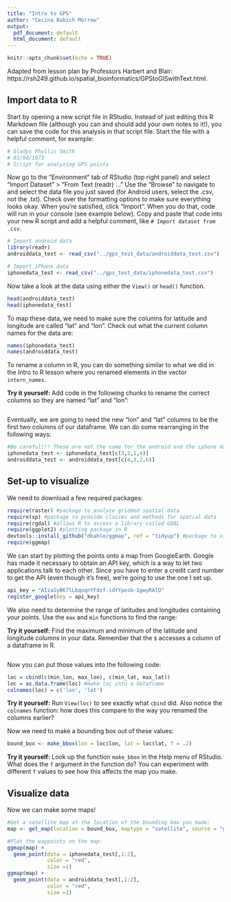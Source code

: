 ```yaml
---
title: "Intro to GPS"
author: "Cecina Babich Morrow"
output:
  pdf_document: default
  html_document: default
---
```


```r
knitr::opts_chunk$set(echo = TRUE)
```

Adapted from lesson plan by Professors Harbert and Blair: https://rsh249.github.io/spatial_bioinformatics/GPStoGISwithText.html.

## Import data to R

Start by opening a new script file in RStudio. Instead of just editing this R Markdown file (although you can and should add your own notes to it!), you can save the code for this analysis in that script file. Start the file with a helpful comment, for example:

```r
# Gladys Phyllis Smith
# 03/04/1973
# Script for analyzing GPS points
```


Now go to the "Environment" tab of RStudio (top right panel) and select "Import Dataset" > "From Text (readr) ..." Use the "Browse" to navigate to and select the data file you just saved (for Android users, select the .csv, not the .txt). Check over the formatting options to make sure everything looks okay. When you're satisfied, click "Import". When you do that, code will run in your console (see example below). Copy and paste that code into your new R script and add a helpful comment, like `# Import dataset from .csv`. 

```r
# Import android data
library(readr)
androiddata_test <- read_csv("../gps_test_data/androiddata_test.csv")

# Import iPhone data
iphonedata_test <- read_csv("../gps_test_data/iphonedata_test.csv")
```

Now take a look at the data using either the `View()` or `head()` function.

```r
head(androiddata_test)
head(iphonedata_test)
```

To map these data, we need to make sure the columns for latitude and longitude are called "lat" and "lon". Check out what the current column names for the data are:

```r
names(iphonedata_test)
names(androiddata_test)
```

To rename a column in R, you can do something similar to what we did in the Intro to R lesson where you renamed elements in the vector `intern_names`.

**Try it yourself:** Add code in the following chunks to rename the correct columns so they are named "lat" and "lon":

```r

```

Eventually, we are going to need the new "lon" and "lat" columns to be the first two columns of our dataframe. We can do some rearranging in the following ways:

```r
#Be careful!!! These are not the same for the android and the iphone data
iphonedata_test <- iphonedata_test[c(3,2,1,4)]
androiddata_test <- androiddata_test[c(4,3,2,6)]
```


## Set-up to visualize

We need to download a few required packages:

```r
require(raster) #package to analyze gridded spatial data
require(sp) #package to provide classes and methods for spatial data
require(rgdal) #allows R to access a library called GDAL
require(ggplot2) #plotting package in R
devtools::install_github("dkahle/ggmap", ref = "tidyup") #package to visualize spatial data and models
require(ggmap)
```

We can start by plotting the points onto a map from GoogleEarth. Google has made it necessary to obtain an API key, which is a way to let two applications talk to each other. Since you have to enter a credit card number to get the API (even though it's free), we're going to use the one I set up. 

```r
api_key = "AIzaSyBK7lLbqoqnYFdzf-idYYposb-1gwyRAlQ"
register_google(key = api_key)
```

We also need to determine the range of latitudes and longitudes containing your points. Use the `max` and `min` functions to find the range:

**Try it yourself:** Find the maximum and minimum of the latitude and longitude columns in your data. Remember that the `$` accesses a column of a dataframe in R.

```r

```

Now you can put those values into the following code:

```r
loc = cbind(c(min_lon, max_lon), c(min_lat, max_lat))
loc = as.data.frame(loc) #make loc into a dataframe
colnames(loc) = c('lon', 'lat')
```

**Try it yourself:** Run `View(loc)` to see exactly what `cbind` did. Also notice the `colnames` function: how does this compare to the way you renamed the columns earlier?

Now we need to make a bounding box out of these values:

```r
bound_box <- make_bbox(lon = loc$lon, lat = loc$lat, f = .2)
```

**Try it yourself:** Look up the function `make_bbox` in the Help menu of RStudio. What does the `f` argument in the function do? You can experiment with different `f` values to see how this affects the map you make.

## Visualize data

Now we can make some maps!

```r
#Get a satellite map at the location of the bounding box you made:
map <- get_map(location = bound_box, maptype = "satellite", source = "google")

#Plot the waypoints on the map:
ggmap(map) + 
  geom_point(data = iphonedata_test[,1:2], 
             color = "red",
             size =1)
ggmap(map) + 
  geom_point(data = androiddata_test[,1:2], 
             color = "red",
             size =1)
```



